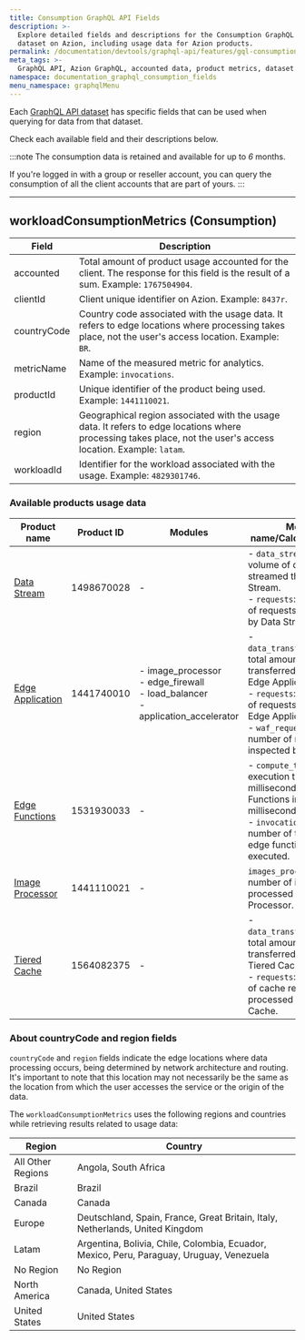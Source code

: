 ```yaml
---
title: Consumption GraphQL API Fields
description: >-
  Explore detailed fields and descriptions for the Consumption GraphQL API
  dataset on Azion, including usage data for Azion products.
permalink: /documentation/devtools/graphql-api/features/gql-consumption-fields/
meta_tags: >-
  GraphQL API, Azion GraphQL, accounted data, product metrics, dataset fields, API dataset consumption, usage data API, data querying
namespace: documentation_graphql_consumption_fields
menu_namespace: graphqlMenu
---
```


Each [GraphQL API dataset](/en/documentation/devtools/graphql-api/features/#datasets) has specific fields that can be used when querying for data from that dataset.

Check each available field and their descriptions below.

:::note
The consumption data is retained and available for up to *6* months.

If you're logged in with a group or reseller account, you can query the consumption of all the client accounts that are part of yours.
:::

---

## workloadConsumptionMetrics (Consumption)

| Field           | Description |
|---------------|-------------|
| accounted | Total amount of product usage accounted for the client. The response for this field is the result of a sum. Example: `1767504904`. |
| clientId  | Client unique identifier on Azion. Example: `8437r`. |
| countryCode | Country code associated with the usage data. It refers to edge locations where processing takes place, not the user's access location. Example: `BR`. |
| metricName | Name of the measured metric for analytics. Example: `invocations`. |
| productId | Unique identifier of the product being used. Example: `1441110021`. |
| region | Geographical region associated with the usage data. It refers to edge locations where processing takes place, not the user's access location. Example: `latam`. |
| workloadId | Identifier for the workload associated with the usage. Example: `4829301746`. |

### Available products usage data

| Product name | Product ID | Modules | Metric name/Calculated Field |
|---------------|-------------|---------------|-------------|
| [Data Stream](/en/documentation/products/guides/query-data-stream-usage-data-with-graphql/) | 1498670028 | - | - `data_streamed`: total volume of data streamed through Data Stream.<br/>- `requests`: total number of requests processed by Data Stream. | 
| [Edge Application](/en/documentation/products/guides/query-edge-application-usage-data-with-graphql/) | 1441740010 | - image_processor<br/>- edge_firewall<br/>- load_balancer<br/>- application_accelerator | - `data_transferred_total`: total amount of data transferred through Edge Application.<br/>- `requests`: total number of requests received by Edge Application.<br/>- `waf_requests`: total number of requests inspected by WAF. |
| [Edge Functions](/en/documentation/products/guides/query-edge-functions-usage-data-with-graphql/) | 1531930033 | - | - `compute_time`: Total execution time (in milliseconds) of Edge Functions in milliseconds.<br/>- `invocations`: total number of times an edge function was executed. | 
| [Image Processor](/en/documentation/products/guides/query-image-processor-usage-data-with-graphql/) | 1441110021 | - | `images_processed`: total number of images processed by Image Processor. | 
| [Tiered Cache](/en/documentation/products/guides/query-tiered-cache-usage-data-with-graphql/) | 1564082375  | - | - `data_transferred_total`: 	total amount of data transferred through Tiered Cache. <br/>- `requests`: total number of cache requests processed by Tiered Cache. |

### About countryCode and region fields

`countryCode` and `region` fields indicate the edge locations where data processing occurs, being determined by network architecture and routing. It's important to note that this location may not necessarily be the same as the location from which the user accesses the service or the origin of the data.

The `workloadConsumptionMetrics` uses the following regions and countries while retrieving results related to usage data:

| Region          | Country |
|---------------|-------------|
| All Other Regions | Angola, South Africa  |
| Brazil | Brazil |
| Canada | Canada |
| Europe | Deutschland, Spain, France, Great Britain, Italy, Netherlands, United Kingdom  |
| Latam  | Argentina, Bolivia, Chile, Colombia, Ecuador, Mexico, Peru, Paraguay, Uruguay, Venezuela |
| No Region | No Region |
| North America  | Canada, United States |
| United States | United States |
